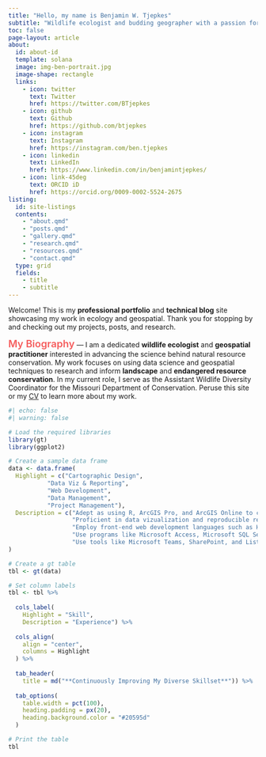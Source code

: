 ---
title: "Hello, my name is Benjamin W. Tjepkes"
subtitle: "Wildlife ecologist and budding geographer with a passion for conservation science."
toc: false
page-layout: article
about:
  id: about-id
  template: solana
  image: img-ben-portrait.jpg
  image-shape: rectangle
  links:
    - icon: twitter
      text: Twitter
      href: https://twitter.com/BTjepkes
    - icon: github
      text: Github
      href: https://github.com/btjepkes
    - icon: instagram
      text: Instagram
      href: https://instagram.com/ben.tjepkes
    - icon: linkedin
      text: LinkedIn
      href: https://www.linkedin.com/in/benjamintjepkes/
    - icon: link-45deg
      text: ORCID iD
      href: https://orcid.org/0009-0002-5524-2675
listing:
  id: site-listings
  contents:
    - "about.qmd"    
    - "posts.qmd"
    - "gallery.qmd"
    - "research.qmd"
    - "resources.qmd" 
    - "contact.qmd"  
  type: grid
  fields: 
    - title
    - subtitle
---

::: {.centered}
Welcome! This is my **professional portfolio** and **technical blog** site showcasing my work in ecology and geospatial. Thank you for stopping by and checking out my projects, posts, and research.
:::


::: {#about-id}

<span style="color: #f55c5c; font-size: 20px; font-weight: 600;">My Biography</span> --- I am a dedicated **wildlife ecologist** and **geospatial practitioner** interested in advancing the science behind natural resource conservation. My work focuses on using data science and geospatial techniques to research and inform **landscape** and **endangered resource conservation**. In my current role, I serve as the Assistant Wildlife Diversity Coordinator for the Missouri Department of Conservation. Peruse this site or my [CV](about.qmd) to learn more about my work.

:::




::: {#site-listings}

:::

```{r}
#| echo: false
#| warning: false

# Load the required libraries
library(gt)
library(ggplot2)

# Create a sample data frame
data <- data.frame(
  Highlight = c("Cartographic Design",
           "Data Viz & Reporting",
           "Web Development",
           "Data Management",
           "Project Management"),
  Description = c("Adept as using R, ArcGIS Pro, and ArcGIS Online to create static and dynamic maps, with a comprehensive understanding of cartographic design fundamentals.",
                  "Proficient in data vizualization and reproducible reporting using Quarto, R Markdown, and Jupyter Notebooks.",
                  "Employ front-end web development languages such as HTML and CSS to design functional and beautiful websites.",
                  "Use programs like Microsoft Access, Microsoft SQL Server, and ArcGIS Pro to manipulate and maintain high-quality data in relational databases.",
                  "Use tools like Microsoft Teams, SharePoint, and Lists to manage complex projects and collaborate with team members efficiently.")
)

# Create a gt table
tbl <- gt(data)

# Set column labels
tbl <- tbl %>%
  
  cols_label(
    Highlight = "Skill",
    Description = "Experience") %>% 
  
  cols_align(
    align = "center",
    columns = Highlight
  ) %>% 
  
  tab_header(
    title = md("**Continuously Improving My Diverse Skillset**")) %>% 
  
  tab_options(
    table.width = pct(100),
    heading.padding = px(20),
    heading.background.color = "#20595d"
  )

# Print the table
tbl

```

